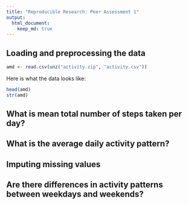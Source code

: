 ```yaml
---
title: "Reproducible Research: Peer Assessment 1"
output: 
  html_document:
    keep_md: true
---
```



## Loading and preprocessing the data

```r
amd <- read.csv(unz("activity.zip", "activity.csv"))
```
Here is what the data looks like:

```r
head(amd)
str(amd)
```


## What is mean total number of steps taken per day?



## What is the average daily activity pattern?



## Imputing missing values



## Are there differences in activity patterns between weekdays and weekends?
